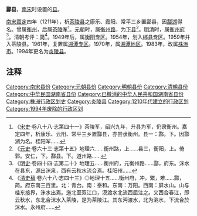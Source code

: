 '''酃县'''，[[南宋|南宋]]时设置的[[县|县]]。

[[南宋|南宋]][[嘉定_(年号)|嘉定]]四年（1211年），析[[茶陵县|茶陵县]]之康乐、霞阳、常平三乡置酃县，因[[酃湖|酃湖]]得名。曾属[[衡州|衡州]]，后属[[茶陵軍|茶陵军]]<ref>《[[宋史|宋史]]·卷八十八·志第四十一》茶陵军，绍兴九年，升县为军，仍隶衡州。嘉定四年，析康乐、云阳、常平三乡置酃县，亦尝隶衡州。县一：酃。下。因酃湖为名。桂阳军……</ref>。[[元朝|元朝]]时，属[[衡州路|衡州路]]，为[[下县|下县]]<ref>《[[元史|元史]]·卷六十三·志第十五》地理六……衡州路，上……县三，衡阳，上。倚郭。安仁，下。酃县。下。道州路……</ref>。[[明朝|明]][[清朝|清]]时，属[[衡州府|衡州府]]<ref>《[[明史|明史]]·卷四十四·志第二十》地理五……衡州府，元衡州路……酃，府东。洣水在县东，源出洣泉，西有云秋水流合焉。桂阳州……</ref>。清朝考评：[[衝繁疲難|简]]<ref>《[[清史稿|清史稿]]·卷六十八·志四十三》◎地理十五……衡州府，冲，繁，难……酃，简。府东南三百里。北：青台。南：泰和。东南：万阳。西南：屏水山。山与桂东接界，洣水出焉。迤北至双江口，漠渡水北流西屈注之。又西合春江，即云秋水，东北合洣水入茶陵，是为茶陵江。其东沔渡水，北为洮水，下流合於洣水。永州府……</ref>。1949年后，属[[衡阳专区|衡阳专区]]。1954年，划入[[郴县专区|郴县专区]]。1959年并入茶陵县。1961年，复置属[[湘潭专区|湘潭专区]]。1970年，属[[湘潭地区|湘潭地区]]。1983年，改属[[株洲市|株洲市]]。1994年更名为[[炎陵县|炎陵县]]。

== 注释 ==
{{Reflist}}

{{中華民國湖南省行政區劃}}
{{湖南行政区划小作品}}
[[Category:南宋县份|Category:南宋县份]]
[[Category:元朝县份|Category:元朝县份]]
[[Category:明朝县份|Category:明朝县份]]
[[Category:清朝县份|Category:清朝县份]]
[[Category:中华民国湖南省县份|Category:中华民国湖南省县份]]
[[Category:已撤消的中华人民共和国湖南省县份|Category:已撤消的中华人民共和国湖南省县份]]
[[Category:株洲行政区划史|Category:株洲行政区划史]]
[[Category:炎陵县|Category:炎陵县]]
[[Category:1210年代建立的行政区划|Category:1210年代建立的行政区划]]
[[Category:1994年废除的行政区划|Category:1994年废除的行政区划]]